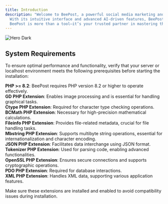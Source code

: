 ```yaml
---
title: Introduction
description: "Welcome to BeePost, a powerful social media marketing and automation tool designed to streamline your online presence. BeePost simplifies managing multiple platforms like Facebook, Instagram, LinkedIn, and Twitter, providing a centralized solution for creating, scheduling, and optimizing content with ease.
  With its intuitive interface and advanced AI-driven features, BeePost empowers businesses, influencers, and marketers to focus on strategy rather than logistics. Administrators can monetize the platform through customizable subscription plans, unlocking scalable revenue opportunities while delivering exceptional value.
  BeePost is more than a tool—it’s your trusted partner in mastering the ever-changing world of social media marketing."
---
```


<img
  className="block"
  src="/images/dashboard.png"
  alt="Hero Dark"
/>

## System Requirements

To ensure optimal performance and functionality, verify that your server or localhost environment meets the following prerequisites before starting the installation:

<Icon icon="check" size={22} /> **PHP >= 8.2**: BeePost requires PHP version 8.2 or higher to operate effectively.  
<Icon icon="check" size={22} /> **GD PHP Extension**: Enables image processing and is essential for handling graphical tasks.  
<Icon icon="check" size={22} /> **Ctype PHP Extension**: Required for character type checking operations.  
<Icon icon="check" size={22} /> **BCMath PHP Extension**: Necessary for high-precision mathematical calculations.  
<Icon icon="check" size={22} /> **Fileinfo PHP Extension**: Provides file-related metadata, crucial for file handling tasks.  
<Icon icon="check" size={22} /> **Mbstring PHP Extension**: Supports multibyte string operations, essential for internationalization and character encoding.  
<Icon icon="check" size={22} /> **JSON PHP Extension**: Facilitates data interchange using JSON format.  
<Icon icon="check" size={22} /> **Tokenizer PHP Extension**: Used for parsing code, enabling advanced functionalities.  
<Icon icon="check" size={22} /> **OpenSSL PHP Extension**: Ensures secure connections and supports cryptographic operations.  
<Icon icon="check" size={22} /> **PDO PHP Extension**: Required for database interactions.  
<Icon icon="check" size={22} /> **XML PHP Extension**: Handles XML data, supporting various application features.  

Make sure these extensions are installed and enabled to avoid compatibility issues during installation.